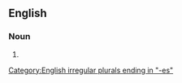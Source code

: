 {{also|synaereses}}
==English==

===Noun===
{{head|en|noun form}}

# {{plural of|en|synæresis}}

[[Category:English irregular plurals ending in "-es"]]